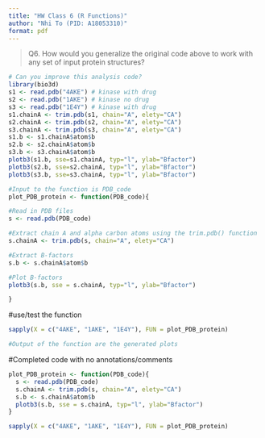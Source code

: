 ```yaml
---
title: "HW Class 6 (R Functions)"
author: "Nhi To (PID: A18053310)"
format: pdf
---
```



> Q6. How would you generalize the original code above to work with any set of input protein structures?

```r
# Can you improve this analysis code?
library(bio3d)
s1 <- read.pdb("4AKE") # kinase with drug
s2 <- read.pdb("1AKE") # kinase no drug
s3 <- read.pdb("1E4Y") # kinase with drug
s1.chainA <- trim.pdb(s1, chain="A", elety="CA")
s2.chainA <- trim.pdb(s2, chain="A", elety="CA")
s3.chainA <- trim.pdb(s3, chain="A", elety="CA")
s1.b <- s1.chainA$atom$b
s2.b <- s2.chainA$atom$b
s3.b <- s3.chainA$atom$b
plotb3(s1.b, sse=s1.chainA, typ="l", ylab="Bfactor")
plotb3(s2.b, sse=s2.chainA, typ="l", ylab="Bfactor")
plotb3(s3.b, sse=s3.chainA, typ="l", ylab="Bfactor")
```





```r
#Input to the function is PDB_code
plot_PDB_protein <- function(PDB_code){

#Read in PDB files
s <- read.pdb(PDB_code)

#Extract chain A and alpha carbon atoms using the trim.pdb() function
s.chainA <- trim.pdb(s, chain="A", elety="CA")

#Extract B-factors
s.b <- s.chainA$atom$b

#Plot B-factors
plotb3(s.b, sse = s.chainA, typ="l", ylab="Bfactor")

}
```

#use/test the function
```r
sapply(X = c("4AKE", "1AKE", "1E4Y"), FUN = plot_PDB_protein)

#Output of the function are the generated plots
```



#Completed code with no annotations/comments
```r
plot_PDB_protein <- function(PDB_code){
  s <- read.pdb(PDB_code)
  s.chainA <- trim.pdb(s, chain="A", elety="CA")
  s.b <- s.chainA$atom$b
  plotb3(s.b, sse = s.chainA, typ="l", ylab="Bfactor")
}

sapply(X = c("4AKE", "1AKE", "1E4Y"), FUN = plot_PDB_protein)
```














